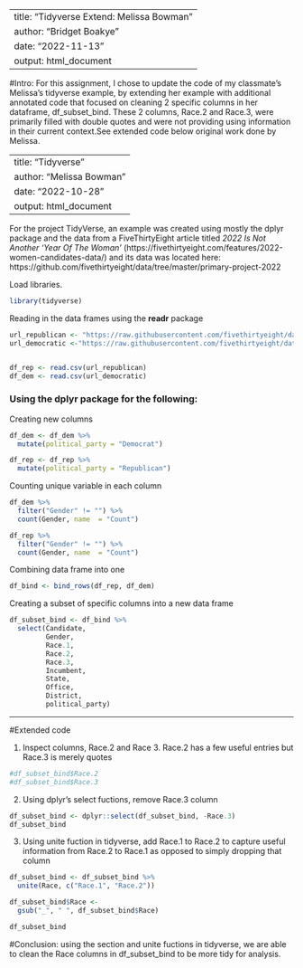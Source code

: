 
---
title: "Tidyverse Extend: Melissa Bowman"
author: "Bridget Boakye"
date: "2022-11-13"
output: html_document
---

#Intro: For this assignment, I chose to update the code of my classmate’s Melissa's tidyverse example, by extending her example with additional annotated code that focused on cleaning 2 specific columns in her dataframe, df_subset_bind. These 2 columns, Race.2 and Race.3, were primarily filled with double quotes and were not providing using information in their current context.See extended code below original work done by Melissa. 

---
title: "Tidyverse"
author: "Melissa Bowman"
date: "2022-10-28"
output: html_document
---

For the project TidyVerse, an example was created using mostly the dplyr package and the data from a FiveThirtyEight article titled *2022 Is Not Another ‘Year Of The Woman’*  (https://fivethirtyeight.com/features/2022-women-candidates-data/) and its data was located here: https://github.com/fivethirtyeight/data/tree/master/primary-project-2022

Load libraries.
```r
library(tidyverse)
```


Reading in the data frames using the **readr** package
```r
url_republican <- "https://raw.githubusercontent.com/fivethirtyeight/data/master/primary-project-2022/rep_candidates.csv"
url_democratic <-"https://raw.githubusercontent.com/fivethirtyeight/data/master/primary-project-2022/dem_candidates.csv"


df_rep <- read.csv(url_republican)
df_dem <- read.csv(url_democratic) 
```

### Using the dplyr package for the following: <br>

Creating new columns 
```r
df_dem <- df_dem %>%
  mutate(political_party = "Democrat")

df_rep <- df_rep %>%
  mutate(political_party = "Republican")
```

Counting unique variable in each column 
```r
df_dem %>%
  filter("Gender" != "") %>%
  count(Gender, name  = "Count")

df_rep %>%
  filter("Gender" != "") %>%
  count(Gender, name  = "Count")
```

Combining data frame into one 
```r
df_bind <- bind_rows(df_rep, df_dem)
```

Creating a subset of specific columns into a new data frame
```r
df_subset_bind <- df_bind %>%
  select(Candidate, 
         Gender, 
         Race.1, 
         Race.2, 
         Race.3, 
         Incumbent, 
         State, 
         Office, 
         District, 
         political_party)
```

---

#Extended code 

1. Inspect columns, Race.2 and Race 3. Race.2 has a few useful entries but Race.3 is merely quotes

```r

#df_subset_bind$Race.2
#df_subset_bind$Race.3

```

2. Using dplyr's select fuctions, remove Race.3 column 

```r

df_subset_bind <- dplyr::select(df_subset_bind, -Race.3)
df_subset_bind
```

3. Using unite fuction in tidyverse, add Race.1 to Race.2 to capture useful information from Race.2 to Race.1 as opposed to simply dropping that column 

```r

df_subset_bind <- df_subset_bind %>% 
  unite(Race, c("Race.1", "Race.2"))

df_subset_bind$Race <-  
  gsub("_", " ", df_subset_bind$Race)

df_subset_bind
```

#Conclusion: using the section and unite fuctions in tidyverse, we are able to clean the Race columns in df_subset_bind to be more tidy for analysis. 
